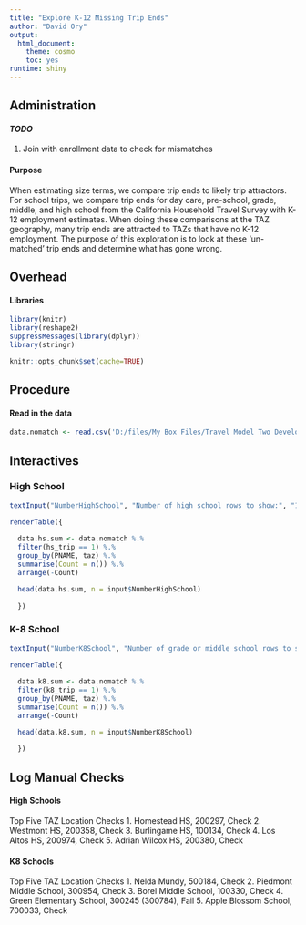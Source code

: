 ```yaml
---
title: "Explore K-12 Missing Trip Ends"
author: "David Ory"
output:
  html_document:
    theme: cosmo
    toc: yes
runtime: shiny
---
```


## Administration

#### _TODO_
1.  Join with enrollment data to check for mismatches

#### Purpose
When estimating size terms, we compare trip ends to likely trip attractors.  For school trips, we compare trip ends for day care, pre-school, grade, middle, and high school from the California Household Travel Survey with K-12 employment estimates.  When doing these comparisons at the TAZ geography, many trip ends are attracted to TAZs that have no K-12 employment.  The purpose of this exploration is to look at these 'un-matched' trip ends and determine what has gone wrong.

## Overhead

#### Libraries
```r
library(knitr)
library(reshape2)
suppressMessages(library(dplyr))
library(stringr)
```

```r
knitr::opts_chunk$set(cache=TRUE)

```

## Procedure

#### Read in the data
```r

data.nomatch <- read.csv('D:/files/My Box Files/Travel Model Two Development/Demand/CHTS Processing/_WORKING/School Trip Ends Exploration/schoolTrips_NoK12Employment.csv', header = TRUE)

```

## Interactives

### High School

```r

textInput("NumberHighSchool", "Number of high school rows to show:", "15")

renderTable({
  
  data.hs.sum <- data.nomatch %.%
  filter(hs_trip == 1) %.%
  group_by(PNAME, taz) %.%
  summarise(Count = n()) %.%
  arrange(-Count)

  head(data.hs.sum, n = input$NumberHighSchool)
   
  })

```

### K-8 School

```r

textInput("NumberK8School", "Number of grade or middle school rows to show:", "15")

renderTable({
  
  data.k8.sum <- data.nomatch %.%
  filter(k8_trip == 1) %.%
  group_by(PNAME, taz) %.%
  summarise(Count = n()) %.%
  arrange(-Count)

  head(data.k8.sum, n = input$NumberK8School)
   
  })

```


## Log Manual Checks

#### High Schools
Top Five TAZ Location Checks
1.  Homestead HS, 200297, Check
2.  Westmont HS, 200358, Check
3.  Burlingame HS, 100134, Check
4.  Los Altos HS, 200974, Check
5.  Adrian Wilcox HS, 200380, Check

#### K8 Schools
Top Five TAZ Location Checks
1.  Nelda Mundy, 500184, Check
2.  Piedmont Middle School, 300954, Check
3.  Borel Middle School, 100330, Check
4.  Green Elementary School, 300245 (300784), Fail
5.  Apple Blossom School, 700033, Check

